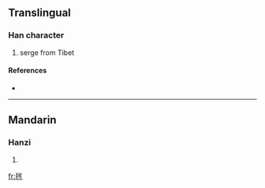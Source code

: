 ==Translingual==

===Han character===
{{Han char|rn=82|rad=毛|as=06|sn=10|four=|canj=竹山戈竹手 (HUIHQ)}}

# serge from Tibet

====References====
* {{Han ref|kx=0593.091|hdz=31998.010|uh=6BEA|ud=27626}}

----

==Mandarin==

===Hanzi===
{{cmn-hanzi|pin=[[mú]] ([[mu2]])|wg=mu<sup>2</sup>}}

# {{defn|Mandarin|sort=毛06}}

[[fr:毪]]
